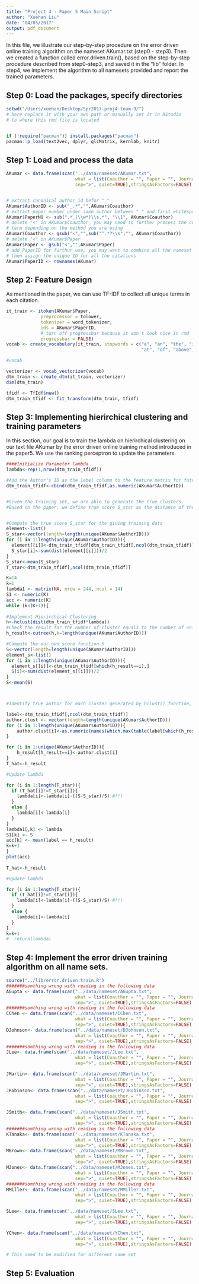 ```yaml
---
title: "Project 4 - Paper 5 Main Script"
author: "Xuehan Liu"
date: "04/05/2017"
output: pdf_document
---
```


In this file, we illustrate our step-by-step procedure on the error driven online training algorithm on the nameset AKumar.txt (step0 - step3). Then we created a function called error.driven.train(), based on the step-by-step procedure described from step0-step3, and saved it in the "lib" folder. In step4, we implement the algorithm to all namesets provided and report the trained parameters.

## Step 0: Load the packages, specify directories

```r
setwd("/Users/xuehan/Desktop/Spr2017-proj4-team-9/")
# here replace it with your own path or manually set it in RStudio
# to where this rmd file is located


if (!require("pacman")) install.packages("pacman")
pacman::p_load(text2vec, dplyr, qlcMatrix, kernlab, knitr)
```

## Step 1: Load and process the data

```r

AKumar <- data.frame(scan("../data/nameset/AKumar.txt",
                          what = list(Coauthor = "", Paper = "", Journal = ""),
                          sep=">", quiet=TRUE),stringsAsFactors=FALSE)


# extract canonical author id befor "_"
AKumar$AuthorID <- sub("_.*","",AKumar$Coauthor)
# extract paper number under same author between "_" and first whitespace
AKumar$PaperNO <- sub(".*_(\\w*)\\s.*", "\\1", AKumar$Coauthor)
# delete "<" in AKumar$Coauthor, you may need to further process the coauthor
# term depending on the method you are using
AKumar$Coauthor <- gsub("<","",sub("^.*?\\s","", AKumar$Coauthor))
# delete "<" in AKumar$Paper
AKumar$Paper <- gsub("<","",AKumar$Paper)
# add PaperID for furthur use, you may want to combine all the nameset files and 
# then assign the unique ID for all the citations
AKumar$PaperID <- rownames(AKumar)

```


## Step 2: Feature Design

As mentioned in the paper, we can use TF-IDF to collect all unique terms in each citation.  

```r
it_train <- itoken(AKumar$Paper, 
             preprocessor = tolower, 
             tokenizer = word_tokenizer,
             ids = AKumar$PaperID,
             # turn off progressbar because it won't look nice in rmd
             progressbar = FALSE)
vocab <- create_vocabulary(it_train, stopwords = c("a", "an", "the", "in", "on",
                                                   "at", "of", "above", "under"))

#vocab

vectorizer <- vocab_vectorizer(vocab)
dtm_train <- create_dtm(it_train, vectorizer)
dim(dtm_train)

tfidf <- TfIdf$new()
dtm_train_tfidf <- fit_transform(dtm_train, tfidf)

```


## Step 3: Implementing hierirchical clustering and training parameters 
In this section, our goal is to train the lambda on hierirchical clustering on our text file AKumar by the error driven online training method introduced in the paper5. We use the ranking perceptron to update the parameters.

```r
####Initialize Parameter lambda
lambda<-rep(1,nrow(dtm_train_tfidf))

#Add the Author's ID as the label column to the feature matrix for future use
dtm_train_tfidf<-cbind(dtm_train_tfidf,as.numeric(AKumar$AuthorID))


#Given the training set, we are able to generate the true clusters. 
#Based on the paper, we define true score S_star as the distance of the sum of clusterwise distance. We also define our own score function as the sum of distance of clusters that is clustered by hclust() function.


#Compute the true score S_star for the giving training data
element<-list()
S_star<-vector(length=length(unique(AKumar$AuthorID)))
for (i in 1:length(unique(AKumar$AuthorID))){
  element[[i]]<-dtm_train_tfidf[dtm_train_tfidf[,ncol(dtm_train_tfidf)]==i,]
  S_star[i]<-sum(dist(element[[i]]))/2
}
S_star<-mean(S_star)
T_star<-dtm_train_tfidf[,ncol(dtm_train_tfidf)]

K=14
k=1
lambda1 <- matrix(NA, nrow = 244, ncol = 14)
S1 <- numeric(K)
acc <- numeric(K)
while (k<(K+1)){
  
#Implement Hierirchical Clustering 
h<-hclust(dist(dtm_train_tfidf*lambda))
#Check the result for the number of cluster equals to the number of unique authors in the dataset. 
h_result<-cutree(h,k=length(unique(AKumar$AuthorID)))

#Compute the our own score function S
S<-vector(length=length(unique(AKumar$AuthorID)))
element_s<-list()
for (i in 1:length(unique(AKumar$AuthorID))){
  element_s[[i]]<-dtm_train_tfidf[which(h_result==i),]
  S[i]<-sum(dist(element_s[[i]]))/2
}
S<-mean(S)



#Identify true author for each cluster generated by hclust() function, and assign it to each element of the cluster.

label<-dtm_train_tfidf[,ncol(dtm_train_tfidf)]
author.clust <- vector(length=length(unique(AKumar$AuthorID)))
for (i in 1:length(unique(AKumar$AuthorID))){
    author.clust[i]<-as.numeric(names(which.max(table(label[which(h_result==i)]))))
}

for (i in 1:unique(AKumar$AuthorID)){
    h_result[h_result==i]<-author.clust[i]
}
T_hat<-h_result

#Update lambda

for (i in 1:length(T_star)){
  if (T_hat[i]!=T_star[i]){
    lambda[i]<-lambda[i]-((S-S_star)/S) #!!!
  }
  else {
    lambda[i]<-lambda[i]
  }
}
lambda1[,k] <- lambda
S1[k] <- S
acc[k] <- mean(label == h_result)    
k=k+1
}
plot(acc)
  
T_hat<-h_result

#Update lambda

for (i in 1:length(T_star)){
  if (T_hat[i]!=T_star[i]){
    lambda[i]<-lambda[i]-((S-S_star)/S) #!!!
  }
  else {
    lambda[i]<-lambda[i]
  }
}
k=k+1
#  return(lambda)

```

## Step 4: Implement the error driven training algorithm on all name sets.

```r
source("../lib/error.driven.train.R")
#######somthing wrong with reading in the following data
AGupta <- data.frame(scan("../data/nameset/AGupta.txt",
                          what = list(Coauthor = "", Paper = "", Journal = ""),
                          sep=">", quiet=TRUE),stringsAsFactors=FALSE)
#######somthing wrong with reading in the following data
CChen <- data.frame(scan("../data/nameset/CChen.txt",
                          what = list(Coauthor = "", Paper = "", Journal = ""),
                          sep=">", quiet=TRUE),stringsAsFactors=FALSE)
DJohnson<- data.frame(scan("../data/nameset/DJohnson.txt",
                          what = list(Coauthor = "", Paper = "", Journal = ""),
                          sep=">", quiet=TRUE),stringsAsFactors=FALSE)
#######somthing wrong with reading in the following data
JLee<- data.frame(scan("../data/nameset/JLee.txt",
                          what = list(Coauthor = "", Paper = "", Journal = ""),
                          sep=">", quiet=TRUE),stringsAsFactors=FALSE)

JMartin<- data.frame(scan("../data/nameset/JMartin.txt",
                          what = list(Coauthor = "", Paper = "", Journal = ""),
                          sep=">", quiet=TRUE),stringsAsFactors=FALSE)
JRobinson<- data.frame(scan("../data/nameset/JRobinson.txt",
                          what = list(Coauthor = "", Paper = "", Journal = ""),
                          sep=">", quiet=TRUE),stringsAsFactors=FALSE)

JSmith<- data.frame(scan("../data/nameset/JSmith.txt",
                          what = list(Coauthor = "", Paper = "", Journal = ""),
                          sep=">", quiet=TRUE),stringsAsFactors=FALSE)
#######somthing wrong with reading in the following data
KTanaka<- data.frame(scan("../data/nameset/KTanaka.txt",
                          what = list(Coauthor = "", Paper = "", Journal = ""),
                          sep=">", quiet=TRUE),stringsAsFactors=FALSE)
MBrown<- data.frame(scan("../data/nameset/MBrown.txt",
                          what = list(Coauthor = "", Paper = "", Journal = ""),
                          sep=">", quiet=TRUE),stringsAsFactors=FALSE)
MJones<- data.frame(scan("../data/nameset/MJones.txt",
                          what = list(Coauthor = "", Paper = "", Journal = ""),
                          sep=">", quiet=TRUE),stringsAsFactors=FALSE)
#######somthing wrong with reading in the following data
MMiller<- data.frame(scan("../data/nameset/MMiller.txt",
                          what = list(Coauthor = "", Paper = "", Journal = ""),
                          sep=">", quiet=TRUE),stringsAsFactors=FALSE)

SLee<- data.frame(scan("../data/nameset/SLee.txt",
                          what = list(Coauthor = "", Paper = "", Journal = ""),
                          sep=">", quiet=TRUE),stringsAsFactors=FALSE)

YChen<- data.frame(scan("../data/nameset/YChen.txt",
                          what = list(Coauthor = "", Paper = "", Journal = ""),
                          sep=">", quiet=TRUE),stringsAsFactors=FALSE)

# This need to be modified for different name set
```

## Step 5: Evaluation
